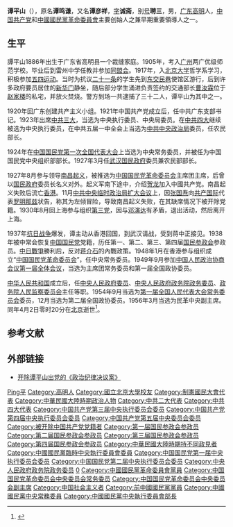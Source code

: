 {{Refimprove|time=2022-04-02T16:16:05+00:00}}
{{Infobox_Person
| name = 谭平山
|image=Tan Pingshan.jpg
| caption=1926年1月参加中国国民党第二次全国代表大会时摄
|box_width= 180px
|occupation= 政治人物
| period = 20世纪 
|birth_name= 谭鸣谦
| other_names = 谭聘三
| Sex = 男
|birth_date= 1886年9月28日
|birth_place={{QING}}[[廣東省_(清)|廣東省]][[高明县|高明县]]
|death_date= {{death date and age|1956|4|2|1886|9|28}}
|death_place= {{PRC}}[[北京市|北京市]]
| nationality = {{PRC}}
| residence = 
| party= {{KMT}}<br><del>{{CPC}}</del>（1927年11月被开除）<br>[[三民主义同志联合会|三民主义同志联合会]]<br>[[中国国民党革命委员会|中国国民党革命委员会]]
| religion = 
| spouse = 
| relatives = [[谭天度|谭天度]]
| educate = [[广州|广州]]两广优级师范学校<br>[[北京大学|北京大学]]哲学系
| past = [[雷州中学|雷州中学]]任教<br>参加[[同盟会|同盟会]]<br>参加[[五四运动|五四运动]]<br>创建共产主义小组<br>中共广东支部书记<br>中共中央执委、中央局委员<br>五届[[中共中央政治局|中共中央政治局]]委员，任农民部长<br>国民党一大中央常务委员<br>[[中国国民党中央组织部|中国国民党中央组织部]]部长<br>[[武汉国民政府|武汉国民政府]]委员兼农民部部长<br>[[中国国民党革命委员会|中国国民党革命委员会]]主席团主席<br>流亡[[香港|香港]]<br>第一至四届[[国民参政会|国民参政会]]参政员<br>自任[[中国国民党革命委员会|中国国民党革命委员会]]中常委<br>[[中国人民政治协商会议第一届全体会议|中国人民政治协商会议第一届全体会议]]主席团常务委员<br>第一届全国政协委员<br>[[中央人民政府委员|中央人民政府委员]]、[[中央人民政府政务院|中央人民政府政务院]][[政务委员_(中华人民共和国)|政务委员]]<br>[[政务院人民监察委员会|政务院人民监察委员会]]主任<br>[[第一届全国人民代表大会常务委员会|第一届全国人民代表大会常务委员会]]委员<br>第二届全国政协委员、民革中央副主席
| work =
| award = 
}}

'''谭平山'''（{{bd|1886年|9月28日|1956年|4月2日|catIdx=T谭}}），原名'''谭鸣谦'''，又名'''谭彦祥'''，[[表字|字]]'''诚斋'''，别[[号|号]]'''聘三'''，男，[[广东|广东]][[高明縣|高明]]人，[[中国共产党|中国共产党]]和[[中國國民黨革命委員會|中國國民黨革命委員會]]主要创始人之兼早期重要領導人之一。

== 生平 ==
譚平山1886年出生于广东省高明县一个裁缝家庭。1905年，考入[[广州|广州]]两广优级师范学校。毕业后到雷州中学任教并参加[[同盟会|同盟会]]。1917年，入[[北京大学|北京大学]]哲学系学习，积极参加[[五四运动|五四运动]]。当时为抗议[[二十一条|二十一条]]的学生先到[[东交民巷|东交民巷]]使馆区游行，后到许多政府要员居住的[[新华门|新华门]]静坐，随后部分学生涌进负责签约的交通部长[[曹汝霖|曹汝霖]]位于[[赵家楼|赵家楼]]的私宅，并放火焚烧。警方到场一共逮捕了三十二人，谭平山为其中之一。

1920年回广东创建共产主义小组。1921年中国共产党成立后，任中共广东支部书记。1923年出席[[中共三大|中共三大]]，当选为中央执行委员、中央局委员。在[[中共四大|中共四大]]继续被选为中央执行委员，在中共五届一中全会上当选为[[中共中央政治局|中共中央政治局]]委员，任农民部长。

1924年在[[中国国民党第一次全国代表大会|中国国民党第一次全国代表大会]]上当选为中央常务委员，并被任为中国国民党中央组织部部长。1927年3月任[[武汉国民政府|武汉国民政府]]委员兼农民部部长。

1927年8月参与领导[[南昌起义|南昌起义]]，被推选为[[中国国民党革命委员会_(南昌起义)|中国国民党革命委员会]]主席团主席，后曾以[[国民政府|国民政府]]委员长名义对外。起义军南下途中，介绍[[贺龙|贺龙]]加入中國共产党。南昌起义失败后流亡[[香港|香港]]。11月[[中共中央临时政治局扩大会议|中共中央临时政治局扩大会议]]上，因[[张国焘|张国焘]]向[[共产国际|共产国际]]代表[[罗明那兹|罗明那兹]]状告，称其为左倾冒险，导致南昌起义失败，在其缺席情况下被开除党籍。1930年8月回上海参与组织[[中国农工民主党|第三党]]，因与[[邓演达|邓演达]]有矛盾，退出活动，然后离开上海。

1937年[[抗日战争_(中国)|抗日战争]]爆发，谭主动从香港回国，到武汉请战，受到蒋中正接见。1938年被中常会恢复[[中国国民党|中国国民党]]党籍，历任第一、第二、第三、第四届[[国民参政会|国民参政会]]参政员。[[中国抗日战争|中日戰爭]]勝利后，反对[[蒋介石|蒋介石]]的內戰政策。1948年1月在香港参与组织成立“[[中国国民党革命委员会|中国国民党革命委员会]]”，任中央常务委员。1949年9月参加[[中国人民政治协商会议第一届全体会议|中国人民政治协商会议第一届全体会议]]，当选为主席团常务委员和第一届全国政协委员。

[[中华人民共和国|中华人民共和国]]成立后，任[[中央人民政府委员|中央人民政府委员]]、[[中央人民政府政务院|中央人民政府政务院]][[政务委员_(中华人民共和国)|政务委员]]、[[政务院人民监察委员会|政务院人民监察委员会]]主任等职。1954年9月当选为[[第一届全国人民代表大会常务委员会|第一届全国人民代表大会常务委员会]]委员，12月当选为第二届全国政协委员。1956年3月当选为民革中央副主席。同年4月2日零时20分在[[北京|北京]]逝世<ref>{{cite news |author1=谭平山委员治丧委员会 |title=讣告 |work=人民日报 |date=1956年4月3日 |page=第4版}}</ref>。

== 参考文献 ==
{{Reflist}}

== 外部链接 ==
* [http://news.xinhuanet.com/ziliao/2004-11/25/content_2259029.htm 开除谭平山出党的《政治纪律决议案》]{{Wayback|url=http://news.xinhuanet.com/ziliao/2004-11/25/content_2259029.htm |date=20151102014834 }}

{{start box}}
{{s-gov|prc}}
{{s-new}}
{{s-title|[[政务院人民监察委员会|政务院人民监察委员会]]主任|1949年9月－1954年9月}}
{{s-after|[[钱瑛_(1903年)|钱瑛]]|[[中华人民共和国监察部|中华人民共和国监察部]]部长}}
{{end box}}
{{马克思主义在中国的早期传播}}
{{Navboxes 
| title  = 谭平山在[[中国国民党|中国国民党]]的职务
| list1  =
{{中國國民黨臨時中央執行委員會}}
{{中國國民黨第一屆中央執行委員會}}
{{中國國民黨第二屆中央執行委員會}}
{{中國國民黨中央執行委員會常務委員}}
}}
{{Navboxes 
| title  = 谭平山在[[中国共产党中央政治局|中国共产党中央政治局]]的职务
| list1  =
{{中共中央政治局/5}}
}}
{{Navboxes 
| title  = 谭平山在[[中国国民党革命委员会|中国国民党革命委员会]]的职务
| list1  =
{{中国国民党革命委员会第一届中央执行委员会}}
{{中国国民党革命委员会第二届中央委员会}}
{{中国国民党革命委员会第三届中央委员会}}
}}
{{中央人民政府委员会|委员}}
{{中央人民政府政务院|政务委员}}
{{中华人民共和国监察部部长}}
{{Authority control}}

{{DEFAULTSORT:Tan潭平山}}
[[Category:譚姓|Ping平]]
[[Category:高明人|Category:高明人]]
[[Category:國立北京大學校友|Category:國立北京大學校友]]
[[Category:制憲國民大會代表|Category:制憲國民大會代表]]
[[Category:中華民國大陸時期政治人物|Category:中華民國大陸時期政治人物]]
[[Category:中共二大代表|Category:中共二大代表]]
[[Category:中共四大代表|Category:中共四大代表]]
[[Category:中国共产党第三届中央执行委员会委员|Category:中国共产党第三届中央执行委员会委员]]
[[Category:中国共产党第四届中央执行委员会委员|Category:中国共产党第四届中央执行委员会委员]]
[[Category:中国共产党第五届中央委员会委员|Category:中国共产党第五届中央委员会委员]]
[[Category:被开除中国共产党党籍者|Category:被开除中国共产党党籍者]]
[[Category:第一届国民参政会参政员|Category:第一届国民参政会参政员]]
[[Category:第二届国民参政会参政员|Category:第二届国民参政会参政员]]
[[Category:第三届国民参政会参政员|Category:第三届国民参政会参政员]]
[[Category:第四届国民参政会参政员|Category:第四届国民参政会参政员]]
[[Category:中華民國大陸時期持不同政見者|Category:中華民國大陸時期持不同政見者]]
[[Category:中國國民黨臨時中央執行委員會委員|Category:中國國民黨臨時中央執行委員會委員]]
[[Category:中国国民党第一届中央执行委员会委员|Category:中国国民党第一届中央执行委员会委员]]
[[Category:中国国民党第二届中央执行委员会委员|Category:中国国民党第二届中央执行委员会委员]]
[[Category:中央人民政府政务院政务委员|Category:中央人民政府政务院政务委员]]
[[Category:中华人民共和国监察部部长|0]]
[[Category:中國國民黨革命委員會黨員|Category:中國國民黨革命委員會黨員]]
[[Category:中国国民党革命委员会中央委员会常务委员|Category:中国国民党革命委员会中央委员会常务委员]]
[[Category:中国国民党革命委员会中央委员会副主席|Category:中国国民党革命委员会中央委员会副主席]]
[[Category:中国社会主义者|Category:中国社会主义者]]
[[Category:前中國國民黨黨員|Category:前中國國民黨黨員]]
[[Category:中國國民黨中央常務委員|Category:中國國民黨中央常務委員]]
[[Category:中國國民黨中央執行委員會部長|Category:中國國民黨中央執行委員會部長]]